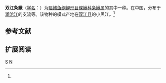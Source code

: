 {{Speciesbox 
| genus = Nemacheilus
| species = shuangjiangensis
| status = NE
| status_system = IUCN3.1
| authority = Zhu et Wang, 1985<ref name='id6335'>{{cite web| url =http://www.bioinfo.cn/db05/BjdwSpecies.php?action=view&id=6335| title =双江条鳅| work =中国动物物种编目数据库| publisher =中国科学院微生物研究所| author =中国科学院动物研究所| accessdate =2009-04-11| deadurl =yes| archiveurl =https://web.archive.org/web/20160305013043/http://www.bioinfo.cn/db05/BjdwSpecies.php?action=view&id=6335| archivedate =2016-03-05}}</ref>
| synonyms = *''Noemacheilus shuangjiangensis'',	Zhu & Wang, 1985
}}

'''双江条鳅'''（[[学名|学名]]：{{lang|la|''Nemacheilus shuangjiangensis''}}）为[[辐鳍鱼纲|辐鳍鱼纲]][[鲤形目|鲤形目]][[條鳅科|條鳅科]][[条鳅属|条鳅属]]的其中一种。在中国，分布于[[澜沧江|澜沧江]]的支流等。该物种的模式产地在[[双江县|双江县]]的小黑江。<ref name='id6335'/>

== 参考文献 ==
{{reflist}}

== 扩展阅读 ==
{{refbegin}}
{{wikispecies-inline|Nemacheilus shuangjiangensis|双江条鳅}}
{{refend}}
{{Taxonbar|from=Q542528}}

[[Category:条鳅属|S]]
[[Category:1985年描述的魚類|N]]